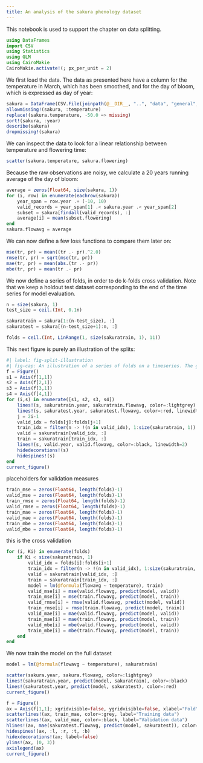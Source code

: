 ```yaml
---
title: An analysis of the sakura phenology dataset
---
```


This notebook is used to support the chapter on data splitting.

```julia
using DataFrames
import CSV
using Statistics
using GLM
using CairoMakie
CairoMakie.activate!(; px_per_unit = 2)
```

We first load the data. The data as presented here have a column for the temperature in March, which has been smoothed, and for the day of bloom, which is expressed as day of year:

```julia
sakura = DataFrame(CSV.File(joinpath(@__DIR__, "..", "data", "general", "sakura.csv")))
allowmissing!(sakura, :temperature)
replace!(sakura.temperature, -50.0 => missing)
sort!(sakura, :year)
describe(sakura)
dropmissing!(sakura)
```

We can inspect the data to look for a linear relationship between temperature and flowering time:

```julia
scatter(sakura.temperature, sakura.flowering)
```

Because the raw observations are noisy, we calculate a 20 years running average of the day of bloom:

```julia
average = zeros(Float64, size(sakura, 1))
for (i, row) in enumerate(eachrow(sakura))
    year_span = row.year .+ (-10, 10)
    valid_records = year_span[1] .< sakura.year .< year_span[2]
    subset = sakura[findall(valid_records), :]
    average[i] = mean(subset.flowering)
end
sakura.flowavg = average
```

We can now define a few loss functions to compare them later on:

```julia
mse(tr, pr) = mean((tr .- pr).^2.0)
rmse(tr, pr) = sqrt(mse(tr, pr))
mae(tr, pr) = mean(abs.(tr .- pr))
mbe(tr, pr) = mean(tr .- pr)
```

We now define a series of folds, in order to do k-folds cross validation. Note that we keep a holdout test dataset corresponding to the end of the time series for model evaluation.

```julia
n = size(sakura, 1)
test_size = ceil.(Int, 0.1n)

sakuratrain = sakura[1:(n-test_size), :]
sakuratest = sakura[(n-test_size+1):n, :]

folds = ceil.(Int, LinRange(1, size(sakuratrain, 1), 11))
```

This next figure is purely an illustration of the splits:

```julia
#| label: fig-split-illustration
#| fig-cap: An illustration of a series of folds on a timeseries. The grey aata are used for training, the black data for validation, and the red data are kept for testing. Note that in this context, we sometimes use the future to validate on the past (look at the first fold!), but this is acceptable for reasons explained in the text.
f = Figure()
s1 = Axis(f[1,1])
s2 = Axis(f[2,1])
s3 = Axis(f[3,1])
s4 = Axis(f[4,1])
for (i,s) in enumerate([s1, s2, s3, s4])
    lines!(s, sakuratrain.year, sakuratrain.flowavg, color=:lightgrey)
    lines!(s, sakuratest.year, sakuratest.flowavg, color=:red, linewidth=4)
    j = 2i-1
    valid_idx = folds[j]:folds[j+1]
    train_idx = filter(n -> !(n in valid_idx), 1:size(sakuratrain, 1))
    valid = sakuratrain[valid_idx, :]
    train = sakuratrain[train_idx, :]
    lines!(s, valid.year, valid.flowavg, color=:black, linewidth=2)
    hidedecorations!(s)
    hidespines!(s)
end
current_figure()
```

placeholders for validation measures

```julia
train_mse = zeros(Float64, length(folds)-1)
valid_mse = zeros(Float64, length(folds)-1)
train_rmse = zeros(Float64, length(folds)-1)
valid_rmse = zeros(Float64, length(folds)-1)
train_mae = zeros(Float64, length(folds)-1)
valid_mae = zeros(Float64, length(folds)-1)
train_mbe = zeros(Float64, length(folds)-1)
valid_mbe = zeros(Float64, length(folds)-1)
```

this is the cross validation

```julia
for (i, Ki) in enumerate(folds)
    if Ki < size(sakuratrain, 1)
        valid_idx = folds[i]:folds[i+1]
        train_idx = filter(n -> !(n in valid_idx), 1:size(sakuratrain, 1))
        valid = sakuratrain[valid_idx, :]
        train = sakuratrain[train_idx, :]
        model = lm(@formula(flowavg ~ temperature), train)
        valid_mse[i] = mse(valid.flowavg, predict(model, valid))
        train_mse[i] = mse(train.flowavg, predict(model, train))
        valid_rmse[i] = rmse(valid.flowavg, predict(model, valid))
        train_rmse[i] = rmse(train.flowavg, predict(model, train))
        valid_mae[i] = mae(valid.flowavg, predict(model, valid))
        train_mae[i] = mae(train.flowavg, predict(model, train))
        valid_mbe[i] = mbe(valid.flowavg, predict(model, valid))
        train_mbe[i] = mbe(train.flowavg, predict(model, train))
    end
end
```

We now train the model on the full dataset

```julia
model = lm(@formula(flowavg ~ temperature), sakuratrain)
```

```julia
scatter(sakura.year, sakura.flowavg, color=:lightgrey)
lines!(sakuratrain.year, predict(model, sakuratrain), color=:black)
lines!(sakuratest.year, predict(model, sakuratest), color=:red)
current_figure()
```

```julia
f = Figure()
ax = Axis(f[1,1]; xgridvisible=false, ygridvisible=false, xlabel="Fold", ylabel="MAE loss")
scatterlines!(ax, train_mae, color=:grey, label="Training data")
scatterlines!(ax, valid_mae, color=:black, label="Validation data")
hlines!(ax, mae(sakuratest.flowavg, predict(model, sakuratest)), color=:red, label="Testing data")
hidespines!(ax, :l, :r, :t, :b)
hidexdecorations!(ax; label=false)
ylims!(ax, (0, 3))
axislegend(ax)
current_figure()
```